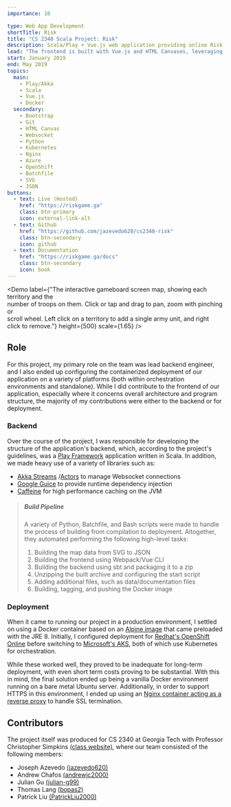```yaml
---
importance: 10

type: Web App Development
shortTitle: Risk
title: "CS 2340 Scala Project: Risk"
description: Scala/Play + Vue.js web application providing online Risk, produced for CS 2340 with Professor Simpkins
lead: "The frontend is built with Vue.js and HTML Canvases, leveraging the Javascript canvas library <a href=\"https://konvajs.org/\" target=\"_blank\" rel=\"noopener\">Konva</a>, while the backend is built with Play Framework and Akka in Scala. The two sides communicate over a Websocket connection, and the backend features a <a href=\"https://riskgame.ga/docs#map-ingestion\" target=\"_blank\" rel=\"noopener\">custom SVG map ingestion pipeline</a> written in Python."
start: January 2019
end: May 2019
topics:
  main:
    - Play/Akka
    - Scala
    - Vue.js
    - Docker
  secondary:
    - Bootstrap
    - Git
    - HTML Canvas
    - Websocket
    - Python
    - Kubernetes
    - Nginx
    - Azure
    - OpenShift
    - Batchfile
    - SVG
    - JSON
buttons:
  - text: Live (Hosted)
    href: "https://riskgame.ga"
    class: btn-primary
    icon: external-link-alt
  - text: Github
    href: "https://github.com/jazevedo620/cs2340-risk"
    class: btn-secondary
    icon: github
  - text: Documentation
    href: "https://riskgame.ga/docs"
    class: btn-secondary
    icon: book
---
```



<Demo
  label={"The interactive gameboard screen map, showing each territory and the \
number of troops on them. Click or tap and drag to pan, zoom with pinching or \
scroll wheel. Left click on a territory to add a single army unit, and right \
click to remove."}
  height={500}
  scale={1.65} />

## Role

For this project, my primary role on the team was lead backend engineer, and I also ended up
configuring the containerized deployment of our application on a variety of platforms (both
within orchestration environments and standalone). While I did contribute to the frontend of
our application, especially where it concerns overall architecture and program structure, the
majority of my contributions were either to the backend or for deployment.

### <Icon name="database" className="mr-2" />Backend

Over the course of the project, I was responsible for developing the structure of the application's
backend, which, according to the project's guidelines, was a
[Play Framework](https://www.playframework.com/) application written
in Scala. In addition, we made heavy use of a variety of libraries such as:

- [Akka Streams](https://doc.akka.io/docs/akka/current/stream/index.html)
  /[Actors](https://doc.akka.io/docs/akka/current/index-actors.html)
to manage Websocket connections
- [Google Guice](https://github.com/google/guice) to
provide runtime dependency injection
- [Caffeine](https://github.com/ben-manes/caffeine) for high
performance caching on the JVM

>##### Build Pipeline
>
>A variety of Python, Batchfile, and Bash scripts were made to handle the process of building from
>compilation to deployment. Altogether, they automated performing the following high-level tasks:
>
>1. Building the map data from SVG to JSON
>2. Building the frontend using Webpack/Vue CLI
>3. Building the backend using sbt and packaging it to a zip
>4. Unzipping the built archive and configuring the start script
>5. Adding additional files, such as data/documentation files
>6. Building, tagging, and pushing the Docker image

### <Icon name="docker" className="mr-3" />Deployment

When it came to running our project in a production environment, I settled on using a Docker
container based on an [Alpine image](https://hub.docker.com/_/openjdk)
that came preloaded with the JRE 8. Initially, I configured deployment for
[Redhat's OpenShift Online](https://www.openshift.com/products/online/)
before switching to [Microsoft's AKS](https://docs.microsoft.com/en-us/azure/aks/),
both of which use Kubernetes for orchestration.

While these worked well, they proved to be inadequate for long-term deployment, with even
short term costs proving to be substantial. With this in mind, the final solution ended
up being a vanilla Docker environment running on a bare metal Ubuntu server. Additionally,
in order to support HTTPS in this environment, I ended up using an [Nginx container acting as
a reverse proxy](https://github.com/jwilder/nginx-proxy)
to handle SSL termination.

## Contributors

The project itself was produced for CS 2340 at Georgia Tech with Professor Christopher
Simpkins [(class website)](https://cs2340.gitlab.io/),
where our team consisted of the following members:

- Joseph Azevedo [(jazevedo620)](https://github.com/jazevedo620)
- Andrew Chafos [(andrewjc2000)](https://github.com/andrewjc2000)
- Julian Gu [(julian-g99)](https://github.com/julian-g99)
- Thomas Lang [(bopas2)](https://github.com/bopas2)
- Patrick Liu [(PatrickLiu2000)](https://github.com/PatrickLiu2000)

